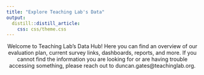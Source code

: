 ```yaml
---
title: "Explore Teaching Lab's Data"
output: 
  distill::distill_article:
    css: css/theme.css
---
```


<center>

Welcome to Teaching Lab’s Data Hub! Here you can find an overview of our evaluation plan, current survey links, dashboards, reports, and more. If you cannot find the information you are looking for or are having trouble accessing something, please reach out to duncan.gates@teachinglab.org.

</center>



